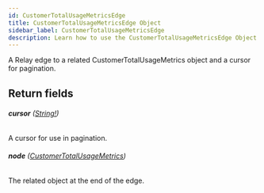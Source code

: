 ```yaml
---
id: CustomerTotalUsageMetricsEdge
title: CustomerTotalUsageMetricsEdge Object
sidebar_label: CustomerTotalUsageMetricsEdge
description: Learn how to use the CustomerTotalUsageMetricsEdge Object for Builder's API.
---
```


A Relay edge to a related CustomerTotalUsageMetrics object and a cursor for pagination.

## Return fields

###### <b>cursor</b> ([String!](/self-managed/composer/builder/api/schema/scalar/String.mdx))

A cursor for use in pagination.

###### <b>node</b> ([CustomerTotalUsageMetrics](/self-managed/composer/builder/api/schema/object/CustomerTotalUsageMetrics.mdx))

The related object at the end of the edge.
